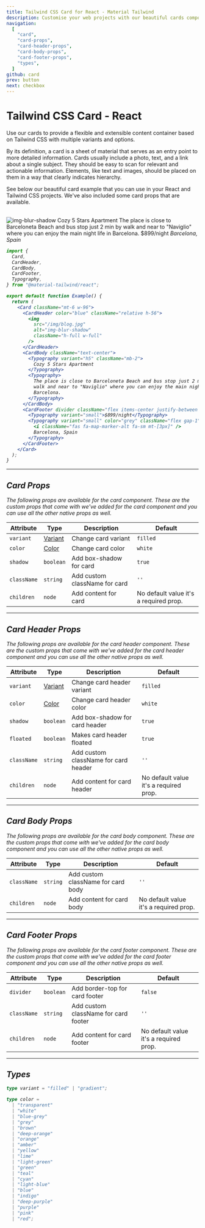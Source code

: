```yaml
---
title: Tailwind CSS Card for React - Material Tailwind
description: Customise your web projects with our beautiful cards component for Tailwind CSS and React using Material Design guidelines.
navigation:
  [
    "card",
    "card-props",
    "card-header-props",
    "card-body-props",
    "card-footer-props",
    "types",
  ]
github: card
prev: button
next: checkbox
---
```


# Tailwind CSS Card - React

Use our cards to provide a flexible and extensible content container based on Tailwind CSS with multiple variants and options.

By its definition, a card is a sheet of material that serves as an entry point to more detailed information. Cards usually include a photo, text, and a link about a single subject. They should be easy to scan for relevant and actionable information. Elements, like text and images, should be placed on them in a way that clearly indicates hierarchy.

See below our beautiful card example that you can use in your React and Tailwind CSS projects. We've also included some card props that are available.

<br />

<ComponentDemo id="card">
  <Card className="mt-6 w-96">
    <CardHeader color="blue" className="relative h-56">
      <Image src="/img/blog.jpg" alt="img-blur-shadow" layout="fill" />
    </CardHeader>
    <CardBody className="text-center">
      <Typography variant="h5" color="blue-grey" className="mb-2">
        <span>Cozy 5 Stars Apartment</span>
      </Typography>
      <Typography>
        The place is close to Barceloneta Beach and bus stop just 2 min by walk
        and near to &quot;Naviglio&quot; where you can enjoy the main night life
        in Barcelona.
      </Typography>
    </CardBody>
    <CardFooter
      divider
      className="-mt-4 flex items-center justify-between py-3"
    >
      <Typography variant="small">$899/night</Typography>
      <Typography variant="small" color="grey" className="flex gap-1">
        <i className="fas fa-map-marker-alt fa-sm mt-[3px]" />
        <span>Barcelona, Spain</span>
      </Typography>
    </CardFooter>
  </Card>
</ComponentDemo>

```jsx showLineNumbers
import {
  Card,
  CardHeader,
  CardBody,
  CardFooter,
  Typography,
} from "@material-tailwind/react";

export default function Example() {
  return (
    <Card className="mt-6 w-96">
      <CardHeader color="blue" className="relative h-56">
        <img
          src="/img/blog.jpg"
          alt="img-blur-shadow"
          className="h-full w-full"
        />
      </CardHeader>
      <CardBody className="text-center">
        <Typography variant="h5" className="mb-2">
          Cozy 5 Stars Apartment
        </Typography>
        <Typography>
          The place is close to Barceloneta Beach and bus stop just 2 min by
          walk and near to "Naviglio" where you can enjoy the main night life in
          Barcelona.
        </Typography>
      </CardBody>
      <CardFooter divider className="flex items-center justify-between py-3">
        <Typography variant="small">$899/night</Typography>
        <Typography variant="small" color="grey" className="flex gap-1">
          <i className="fas fa-map-marker-alt fa-sm mt-[3px]" />
          Barcelona, Spain
        </Typography>
      </CardFooter>
    </Card>
  );
}
```

---

## Card Props

<span id="card-props" className="scroll-mt-48" />
The following props are available for the card component. These are the custom props
that come with we've added for the card component and you can use all the other native
props as well.

| Attribute   | Type                       | Description                   | Default                                |
| ----------- | -------------------------- | ----------------------------- | -------------------------------------- |
| `variant`   | [Variant](#types)          | Change card variant           | <Code small>filled</Code>              |
| `color`     | [Color](#types)            | Change card color             | <Code small>white</Code>               |
| `shadow`    | <Code small>boolean</Code> | Add box-shadow for card       | <Code small>true</Code>                |
| `className` | <Code small>string</Code>  | Add custom className for card | `''`                                   |
| `children`  | <Code small>node</Code>    | Add content for card          | No default value it's a required prop. |

---

## Card Header Props

<span id="card-header-props" className="scroll-mt-48" />
The following props are available for the card header component. These are the custom
props that come with we've added for the card header component and you can use all
the other native props as well.

| Attribute   | Type                       | Description                          | Default                                |
| ----------- | -------------------------- | ------------------------------------ | -------------------------------------- |
| `variant`   | [Variant](#types)          | Change card header variant           | <Code small>filled</Code>              |
| `color`     | [Color](#types)            | Change card header color             | <Code small>white</Code>               |
| `shadow`    | <Code small>boolean</Code> | Add box-shadow for card header       | <Code small>true</Code>                |
| `floated`   | <Code small>boolean</Code> | Makes card header floated            | <Code small>true</Code>                |
| `className` | <Code small>string</Code>  | Add custom className for card header | `''`                                   |
| `children`  | <Code small>node</Code>    | Add content for card header          | No default value it's a required prop. |

---

## Card Body Props

<span id="card-body-props" className="scroll-mt-48" />
The following props are available for the card body component. These are the custom
props that come with we've added for the card body component and you can use all
the other native props as well.

| Attribute   | Type                      | Description                        | Default                                |
| ----------- | ------------------------- | ---------------------------------- | -------------------------------------- |
| `className` | <Code small>string</Code> | Add custom className for card body | `''`                                   |
| `children`  | <Code small>node</Code>   | Add content for card body          | No default value it's a required prop. |

---

## Card Footer Props

<span id="card-footer-props" className="scroll-mt-48" />
The following props are available for the card footer component. These are the custom
props that come with we've added for the card footer component and you can use all
the other native props as well.

| Attribute   | Type                       | Description                          | Default                                |
| ----------- | -------------------------- | ------------------------------------ | -------------------------------------- |
| `divider`   | <Code small>boolean</Code> | Add border-top for card footer       | <Code small>false</Code>               |
| `className` | <Code small>string</Code>  | Add custom className for card footer | `''`                                   |
| `children`  | <Code small>node</Code>    | Add content for card footer          | No default value it's a required prop. |

---

## Types

<span id="types" className="scroll-mt-48" />

```ts
type variant = "filled" | "gradient";
```

```ts
type color =
  | "transparent"
  | "white"
  | "blue-grey"
  | "grey"
  | "brown"
  | "deep-orange"
  | "orange"
  | "amber"
  | "yellow"
  | "lime"
  | "light-green"
  | "green"
  | "teal"
  | "cyan"
  | "light-blue"
  | "blue"
  | "indigo"
  | "deep-purple"
  | "purple"
  | "pink"
  | "red";
```
